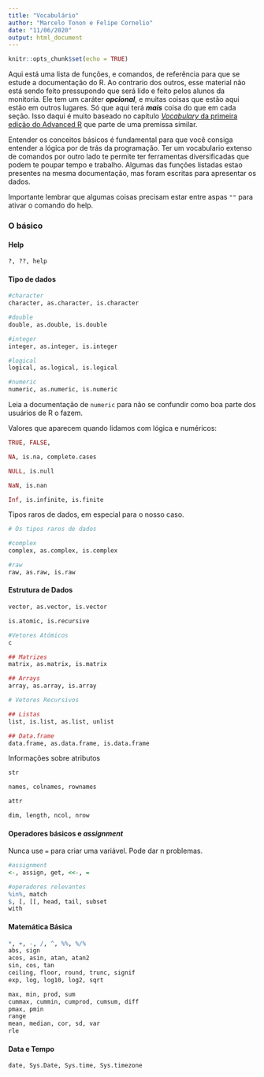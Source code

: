 ```yaml
---
title: "Vocabulário"
author: "Marcelo Tonon e Felipe Cornelio"
date: "11/06/2020"
output: html_document
---
```


```r
knitr::opts_chunk$set(echo = TRUE)
```

Aqui está uma lista de funções, e comandos, de referência para que se estude a documentação do R. Ao contrario dos outros, esse material não está sendo feito pressupondo que será lido e feito pelos alunos da monitoria. Ele tem um caráter ***opcional***, e muitas coisas que estão aqui estão em outros lugares. Só que aqui terá ***mais*** coisa do que em cada seção. Isso daqui é muito baseado no capítulo [*Vocabulary* da primeira edição do Advanced R](http://adv-r.had.co.nz/Vocabulary.html) que parte de uma premissa similar.

Entender os conceitos básicos é fundamental para que você consiga entender a lógica por de trás da programação. Ter um vocabulario extenso de comandos por outro lado te permite ter ferramentas diversificadas que podem te poupar tempo e trabalho. Algumas das funções listadas estao presentes na mesma documentação, mas foram escritas para apresentar os dados.

Importante lembrar que algumas coisas precisam estar entre aspas `""` para ativar o comando do help.

### O básico

#### Help

```r
?, ??, help
```


#### Tipo de dados

```r
#character
character, as.character, is.character

#double
double, as.double, is.double

#integer
integer, as.integer, is.integer

#logical
logical, as.logical, is.logical

#numeric
numeric, as.numeric, is.numeric
```

Leia a documentação de `numeric` para não se confundir como boa parte dos usuários de R o fazem.

Valores que aparecem quando lidamos com lógica e numéricos:

```r
TRUE, FALSE, 

NA, is.na, complete.cases

NULL, is.null

NaN, is.nan

Inf, is.infinite, is.finite
```


Tipos raros de dados, em especial para o nosso caso.

```r
# Os tipos raros de dados

#complex
complex, as.complex, is.complex

#raw
raw, as.raw, is.raw
```

#### Estrutura de Dados

```r
vector, as.vector, is.vector

is.atomic, is.recursive

#Vetores Atómicos
c

## Matrizes
matrix, as.matrix, is.matrix

## Arrays
array, as.array, is.array

# Vetores Recursivos

## Listas
list, is.list, as.list, unlist

## Data.frame
data.frame, as.data.frame, is.data.frame
```


Informações sobre atributos
```r
str

names, colnames, rownames

attr

dim, length, ncol, nrow
```


#### Operadores básicos e *assignment*

Nunca use `=` para criar uma variável. Pode dar n problemas.

```r

#assignment
<-, assign, get, <<-, =

#operadores relevantes
%in%, match
$, [, [[, head, tail, subset
with
```

#### Matemática Básica

```r
*, +, -, /, ^, %%, %/%
abs, sign
acos, asin, atan, atan2
sin, cos, tan
ceiling, floor, round, trunc, signif
exp, log, log10, log2, sqrt

max, min, prod, sum
cummax, cummin, cumprod, cumsum, diff
pmax, pmin
range
mean, median, cor, sd, var
rle
```



#### Data e Tempo

```r
date, Sys.Date, Sys.time, Sys.timezone
```
